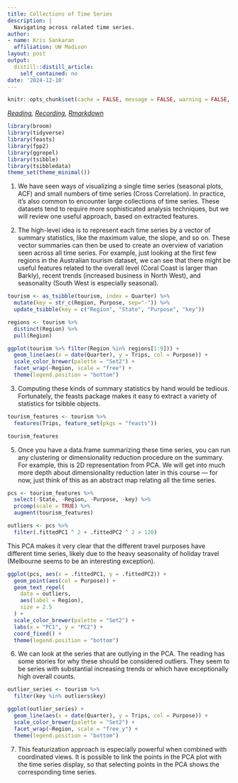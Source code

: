 ```yaml
---
title: Collections of Time Series
description: |
  Navigating across related time series.
author:
- name: Kris Sankaran
  affiliation: UW Madison
layout: post
output:
  distill::distill_article:
    self_contained: no
date: '2024-12-10'
---
```


```r
knitr::opts_chunk$set(cache = FALSE, message = FALSE, warning = FALSE, echo = TRUE)
```

_[Reading](https://otexts.com/fpp3/exploring-australian-tourism-data.html), [Recording](https://mediaspace.wisc.edu/media/Week%206%20%5B5%5D%20Collections%20of%20Time%20Series/1_413ogf8e), [Rmarkdown](https://github.com/krisrs1128/stat436_s24/blob/main/notes/2024-12-27-week06-05.Rmd)_

```r
library(broom)
library(tidyverse)
library(feasts)
library(fpp2)
library(ggrepel)
library(tsibble)
library(tsibbledata)
theme_set(theme_minimal())
```


1. We have seen ways of visualizing a single time series (seasonal plots, ACF) and small numbers of time series (Cross Correlation). In practice, it’s also common to encounter large collections of time series. These datasets tend to require more sophisticated analysis techniques, but we will review one useful approach, based on extracted features.

2. The high-level idea is to represent each time series by a vector of summary
statistics, like the maximum value, the slope, and so on. These vector summaries
can then be used to create an overview of variation seen across all time series.
For example, just looking at the first few regions in the Australian tourism
dataset, we can see that there might be useful features related to the overall
level (Coral Coast is larger than Barkly), recent trends (increased business in
North West), and seasonality (South West is especially seasonal).

```r
tourism <- as_tsibble(tourism, index = Quarter) %>%
  mutate(key = str_c(Region, Purpose, sep="-")) %>%
  update_tsibble(key = c("Region", "State", "Purpose", "key"))

regions <- tourism %>%
  distinct(Region) %>%
  pull(Region)

ggplot(tourism %>% filter(Region %in% regions[1:9])) +
  geom_line(aes(x = date(Quarter), y = Trips, col = Purpose)) +
  scale_color_brewer(palette = "Set2") +
  facet_wrap(~Region, scale = "free") +
  theme(legend.position = "bottom")
```

3. Computing these kinds of summary statistics by hand would be tedious.
Fortunately, the feasts package makes it easy to extract a variety of statistics
for tsibble objects.

```r
tourism_features <- tourism %>%
  features(Trips, feature_set(pkgs = "feasts"))

tourism_features
```
5. Once you have a data.frame summarizing these time series, you can run any
clustering or dimensionality reduction procedure on the summary. For example,
this is 2D representation from PCA. We will get into much more depth about
dimensionality reduction later in this course — for now, just think of this as
an abstract map relating all the time series.

```r
pcs <- tourism_features %>%
  select(-State, -Region, -Purpose, -key) %>%
  prcomp(scale = TRUE) %>%
  augment(tourism_features)

outliers <- pcs %>% 
  filter(.fittedPC1 ^ 2 + .fittedPC2 ^ 2 > 120)
```

This PCA makes it very clear that the different travel purposes have different
time series, likely due to the heavy seasonality of holiday travel (Melbourne
seems to be an interesting exception).

```r
ggplot(pcs, aes(x = .fittedPC1, y = .fittedPC2)) +
  geom_point(aes(col = Purpose)) +
  geom_text_repel(
    data = outliers,
    aes(label = Region),
    size = 2.5 
  ) +
  scale_color_brewer(palette = "Set2") +
  labs(x = "PC1", y = "PC2") +
  coord_fixed() +
  theme(legend.position = "bottom")
```
6. We can look at the series that are outlying in the PCA. The reading has some
stories for why these should be considered outliers. They seem to be series with
substantial increasing trends or which have exceptionally high overall counts.

```r
outlier_series <- tourism %>%
  filter(key %in% outliers$key)

ggplot(outlier_series) +
  geom_line(aes(x = date(Quarter), y = Trips, col = Purpose)) +
  scale_color_brewer(palette = "Set2") +
  facet_wrap(~Region, scale = "free_y") +
  theme(legend.position = "bottom")
```

7. This featurization approach is especially powerful when combined with
coordinated views. It is possible to link the points in the PCA plot with the
time series display, so that selecting points in the PCA shows the corresponding
time series.

